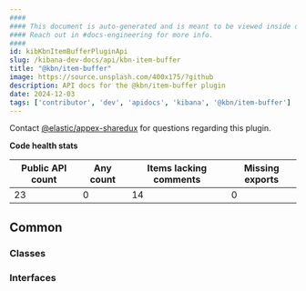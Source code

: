 ```yaml
---
####
#### This document is auto-generated and is meant to be viewed inside our experimental, new docs system.
#### Reach out in #docs-engineering for more info.
####
id: kibKbnItemBufferPluginApi
slug: /kibana-dev-docs/api/kbn-item-buffer
title: "@kbn/item-buffer"
image: https://source.unsplash.com/400x175/?github
description: API docs for the @kbn/item-buffer plugin
date: 2024-12-03
tags: ['contributor', 'dev', 'apidocs', 'kibana', '@kbn/item-buffer']
---
```




Contact [@elastic/appex-sharedux](https://github.com/orgs/elastic/teams/appex-sharedux) for questions regarding this plugin.

**Code health stats**

| Public API count  | Any count | Items lacking comments | Missing exports |
|-------------------|-----------|------------------------|-----------------|
| 23 | 0 | 14 | 0 |

## Common

### Classes
<DocDefinitionList data={kbnItemBufferObj.common.classes}/>

### Interfaces
<DocDefinitionList data={kbnItemBufferObj.common.interfaces}/>

